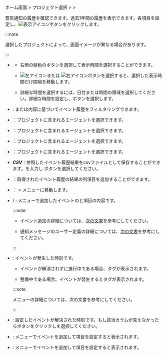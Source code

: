 ホーム画面 > プロジェクト選択 > <Cmdname sid="event_statistic" className="uitext" /> > <Cmdname sid="event_history" className="uitext" />

警告通知の履歴を確認できます。過去1年間の履歴を表示できます。各項目を設定し、![表示アイコン](/img/ico-btn-search.png)ボタンをクリックします。

<InDoc product='java,php,nodejs,python,dotnet,golang,log'>

<ImgLang img='event-history.png' desc='イベント履歴' />

</InDoc>

<InDoc product='kubernetes'>

<ImgLang img='k8s-event-history.png' desc='イベント履歴' />

</InDoc>

<InDoc product='postgresql,postgresql-v1,oracle,mysql,mysql-v1,mssql,tibero,cubrid,altibase,redis,mongodb'>

<ImgLang img='db-event-history.png' desc='イベント履歴' />

</InDoc>

<InDoc product='browser'>

<ImgLang img='browser-event-history.png' desc='イベント履歴' />

</InDoc>

<InDoc product='npm'>

<ImgLang img='npm-event-history.png' desc='イベント履歴' />

</InDoc>

<InDoc product='amazon-cloudwatch,amazon-ecs,aws-log,azure,ncloud,oracle-cloud'>

<ImgLang img='cloud-event-history.png' desc='イベント履歴' />

</InDoc>

:::note

選択したプロジェクトによって、画面イメージが異なる場合があります。

:::

-   <Cmdname sid="time_selector" className="uitext" />

    -   右側の緑色のボタンを選択して表示時間を選択することができます。

    -   ![左アイコン](/img/left-arrow.svg)または ![右アイコン](/img/right-arrow.svg)ボタンを選択すると、選択した表示時間だけ間隔を移動します。

    -   詳細な時間を選択するには、日付または時間の領域を選択してください。詳細な時間を設定し、<Cmdname sid="apply" className="uitext" />ボタンを選択します。

-   <Cmdname sid="filter" className="uitext" />: <Cmdname sid="title" className="uitext" />または<Cmdname sid="message" className="uitext" />内容に基づいてイベント履歴をフィルタリングできます。

<InDoc product='java,php,nodejs,python,dotnet,golang,log'>

-   <Cmdname sid="application" className="uitext" />：プロジェクトに含まれるエージェントを選択できます。

</InDoc>

<InDoc product='postgresql,postgresql-v1,oracle,mysql,mysql-v1,mssql,tibero,cubrid,altibase,redis,mongodb'>

-   <Cmdname sid="database" className="uitext" />：プロジェクトに含まれるエージェントを選択できます。

</InDoc>

<InDoc product='kubernetes'>

-   <Cmdname sid="container" className="uitext" />：プロジェクトに含まれるエージェントを選択できます。

</InDoc>

<InDoc product='browser,npm,amazon-cloudwatch,amazon-ecs,aws-log,azure,ncloud,oracle-cloud'>

-   <Cmdname sid="agent" className="uitext" />：プロジェクトに含まれるエージェントを選択できます。

</InDoc>

-   **_CSV_**：参照したイベント履歴結果をcsvファイルとして保存することができます。<Cmdname sid="maximum_csv_lines" className="uitext" />を入力し <Cmdname sid="download" className="uitext" /> ボタンを選択してください。

-   <Cmdname sid="column_select" className="uitext" />：取得されたイベント履歴の結果の列項目を追加することができます。

-   <Cmdname sid="event_setting" className="uitext" />：<Cmdname sid="event_statistic" className="uitext" /> > <Cmdname sid="event_setting" className="uitext" />メニューに移動します。

-   <Cmdname sid="title" className="uitext" /> / <Cmdname sid="message" className="uitext" />: <Cmdname sid="event_setting" className="uitext" />メニューで追加したイベントの<Cmdname sid="event_name" className="uitext" />と<Cmdname sid="message" className="uitext" />項目の内容です。

    <Xclude product="amazon-cloudwatch,amazon-ecs,aws-log,azure,browser,log,ncloud,npm,oracle-cloud">

    :::note

    -   イベント追加の詳細については、[次の文書](metric-warning-notice)を参考にしてください。

    -   通知メッセージのユーザー定義の詳細については、[次の文書](set-notification-message)を参考にしてください。

    :::

    </Xclude>

-   <Cmdname sid="event_time" className="uitext" />: イベントが発生した時刻です。

    -   イベントが解消されずに進行中である場合、<Cmdname sid="in_progress" className="uitext" />タグが表示されます。

    -   整備中である場合、イベントが発生すると<Cmdname sid="ITM07315" className="uitext" />タグが表示されます。

    :::note

    <Cmdname sid="sms_maintenance" className="uitext" />メニューの詳細については、<Link to="../management/maintenance">次の文書</Link>を参考にしてください。

    :::

-   <Cmdname sid="TTL06583" className="uitext" />: 設定したイベントが解決された時刻です。もし該当カラムが見えなかったら<Cmdname sid="column_select" className="uitext" />ボタンをクリックし<Cmdname sid="TTL06583" className="uitext" />を選択してください。

<Xclude product="postgresql,postgresql-v1,oracle,mysql,mysql-v1,mssql,tibero,cubrid,altibase,redis,mongodb">

-   <Cmdname sid="application" className="uitext" />: <Cmdname sid="event_setting" className="uitext" />メニューでイベントを追加して<Cmdname sid="alert_object_filtering" className="uitext" />項目を設定すると表示されます。

</Xclude>

<InDoc product='postgresql,postgresql-v1,oracle,mysql,mysql-v1,mssql,tibero,cubrid,altibase,redis,mongodb'>

-   <Cmdname sid="instance" className="uitext" />: <Cmdname sid="event_setting" className="uitext" />メニューでイベントを追加して<Cmdname sid="alert_object_filtering" className="uitext" />項目を設定すると表示されます。

</InDoc>
